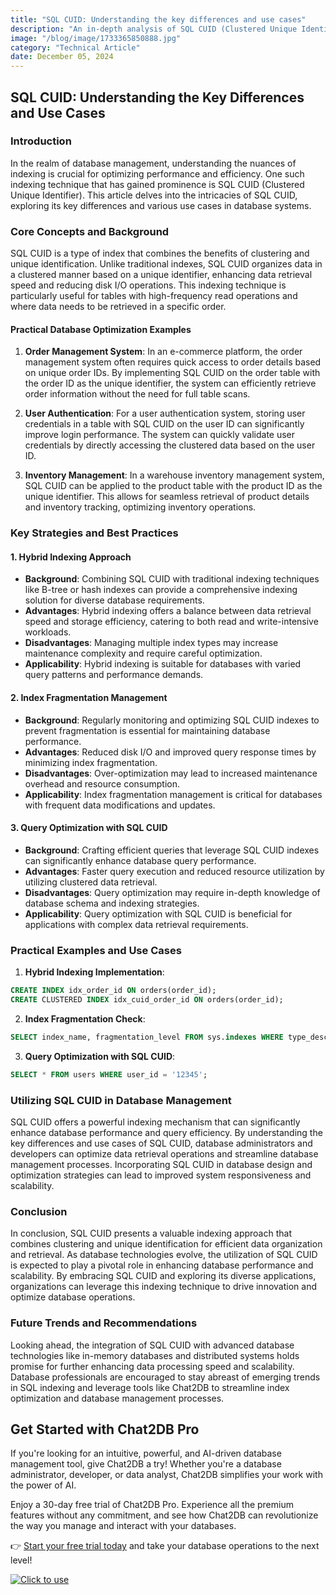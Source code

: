 ```yaml
---
title: "SQL CUID: Understanding the key differences and use cases"
description: "An in-depth analysis of SQL CUID (Clustered Unique Identifier) and its key differences and use cases in database management."
image: "/blog/image/1733365850888.jpg"
category: "Technical Article"
date: December 05, 2024
---
```


## SQL CUID: Understanding the Key Differences and Use Cases

### Introduction

In the realm of database management, understanding the nuances of indexing is crucial for optimizing performance and efficiency. One such indexing technique that has gained prominence is SQL CUID (Clustered Unique Identifier). This article delves into the intricacies of SQL CUID, exploring its key differences and various use cases in database systems.

### Core Concepts and Background

SQL CUID is a type of index that combines the benefits of clustering and unique identification. Unlike traditional indexes, SQL CUID organizes data in a clustered manner based on a unique identifier, enhancing data retrieval speed and reducing disk I/O operations. This indexing technique is particularly useful for tables with high-frequency read operations and where data needs to be retrieved in a specific order.

#### Practical Database Optimization Examples

1. **Order Management System**: In an e-commerce platform, the order management system often requires quick access to order details based on unique order IDs. By implementing SQL CUID on the order table with the order ID as the unique identifier, the system can efficiently retrieve order information without the need for full table scans.

2. **User Authentication**: For a user authentication system, storing user credentials in a table with SQL CUID on the user ID can significantly improve login performance. The system can quickly validate user credentials by directly accessing the clustered data based on the user ID.

3. **Inventory Management**: In a warehouse inventory management system, SQL CUID can be applied to the product table with the product ID as the unique identifier. This allows for seamless retrieval of product details and inventory tracking, optimizing inventory operations.

### Key Strategies and Best Practices

#### 1. Hybrid Indexing Approach

- **Background**: Combining SQL CUID with traditional indexing techniques like B-tree or hash indexes can provide a comprehensive indexing solution for diverse database requirements.
- **Advantages**: Hybrid indexing offers a balance between data retrieval speed and storage efficiency, catering to both read and write-intensive workloads.
- **Disadvantages**: Managing multiple index types may increase maintenance complexity and require careful optimization.
- **Applicability**: Hybrid indexing is suitable for databases with varied query patterns and performance demands.

#### 2. Index Fragmentation Management

- **Background**: Regularly monitoring and optimizing SQL CUID indexes to prevent fragmentation is essential for maintaining database performance.
- **Advantages**: Reduced disk I/O and improved query response times by minimizing index fragmentation.
- **Disadvantages**: Over-optimization may lead to increased maintenance overhead and resource consumption.
- **Applicability**: Index fragmentation management is critical for databases with frequent data modifications and updates.

#### 3. Query Optimization with SQL CUID

- **Background**: Crafting efficient queries that leverage SQL CUID indexes can significantly enhance database query performance.
- **Advantages**: Faster query execution and reduced resource utilization by utilizing clustered data retrieval.
- **Disadvantages**: Query optimization may require in-depth knowledge of database schema and indexing strategies.
- **Applicability**: Query optimization with SQL CUID is beneficial for applications with complex data retrieval requirements.

### Practical Examples and Use Cases

1. **Hybrid Indexing Implementation**:

```sql
CREATE INDEX idx_order_id ON orders(order_id);
CREATE CLUSTERED INDEX idx_cuid_order_id ON orders(order_id);
```

2. **Index Fragmentation Check**:

```sql
SELECT index_name, fragmentation_level FROM sys.indexes WHERE type_desc = 'CLUSTERED' AND fragmentation_level > 30;
```

3. **Query Optimization with SQL CUID**:

```sql
SELECT * FROM users WHERE user_id = '12345';
```

### Utilizing SQL CUID in Database Management

SQL CUID offers a powerful indexing mechanism that can significantly enhance database performance and query efficiency. By understanding the key differences and use cases of SQL CUID, database administrators and developers can optimize data retrieval operations and streamline database management processes. Incorporating SQL CUID in database design and optimization strategies can lead to improved system responsiveness and scalability.

### Conclusion

In conclusion, SQL CUID presents a valuable indexing approach that combines clustering and unique identification for efficient data organization and retrieval. As database technologies evolve, the utilization of SQL CUID is expected to play a pivotal role in enhancing database performance and scalability. By embracing SQL CUID and exploring its diverse applications, organizations can leverage this indexing technique to drive innovation and optimize database operations.

### Future Trends and Recommendations

Looking ahead, the integration of SQL CUID with advanced database technologies like in-memory databases and distributed systems holds promise for further enhancing data processing speed and scalability. Database professionals are encouraged to stay abreast of emerging trends in SQL indexing and leverage tools like Chat2DB to streamline index optimization and database management processes.


## Get Started with Chat2DB Pro

If you're looking for an intuitive, powerful, and AI-driven database management tool, give Chat2DB a try! Whether you're a database administrator, developer, or data analyst, Chat2DB simplifies your work with the power of AI.

Enjoy a 30-day free trial of Chat2DB Pro. Experience all the premium features without any commitment, and see how Chat2DB can revolutionize the way you manage and interact with your databases.

👉 [Start your free trial today](https://chat2db.ai/pricing) and take your database operations to the next level!


[![Click to use](/image/blog/bg/chat2db.jpg)](https://app.chat2db-ai.com/)

